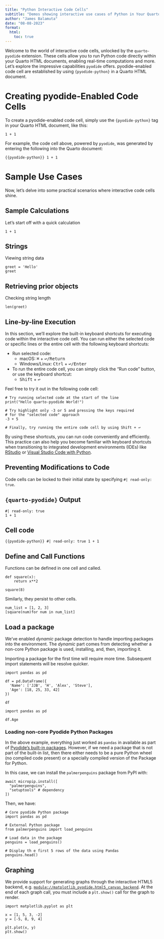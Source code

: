 ```yaml
---
title: "Python Interactive Code Cells"
subtitle: "Demos showing interactive use cases of Python in Your Quarto Documents"
author: "James Balamuta"
date: "08-08-2023"
format: 
  html:
    toc: true
---
```


Welcome to the world of interactive code cells, unlocked by the `quarto-pyodide` extension. 
These cells allow you to run Python code directly within your Quarto HTML documents, enabling real-time computations and more. Let's explore the impressive capabilities `pyodide` offers.
pyodide-enabled code cell are established by using `{pyodide-python}` in a Quarto HTML document.

# Creating pyodide-Enabled Code Cells

To create a pyodide-enabled code cell, simply use the `{pyodide-python}` tag in your Quarto HTML document, like this:

```pyodide-python
1 + 1
```

For example, the code cell above, powered by `pyodide`, was generated by entering the following into the Quarto document:

```{{pyodide-python}}
1 + 1
```

# Sample Use Cases

Now, let's delve into some practical scenarios where interactive code cells shine.

## Sample Calculations

Let's start off with a quick calculation 

```pyodide-python
1 + 1
```

## Strings

Viewing string data

```pyodide-python
greet = 'Hello'
greet
```

## Retrieving prior objects

Checking string length

```pyodide-python
len(greet)
```


## Line-by-line Execution

In this section, we'll explore the built-in keyboard shortcuts for executing code within the interactive code cell. You can run either the selected code or specific lines or the entire cell with the following keyboard shortcuts:

- Run selected code:
  - macOS: <kbd>⌘</kbd> + <kbd>↩/Return</kbd>
  - Windows/Linux: <kbd>Ctrl</kbd> + <kbd>↩/Enter</kbd>

- To run the entire code cell, you can simply click the "Run code" button, or use the keyboard shortcut:
  - <kbd>Shift</kbd> + <kbd>↩</kbd>

Feel free to try it out in the following code cell:

```pyodide-python
# Try running selected code at the start of the line
print("Hello quarto-pyodide World!")

# Try highlight only -3 or 5 and pressing the keys required
# for the "selected code" approach
-3 + 5

# Finally, try running the entire code cell by using Shift + ↩
```

By using these shortcuts, you can run code conveniently and efficiently. This practice can also help you become familiar with keyboard shortcuts when transitioning to integrated development environments (IDEs) like [RStudio](https://posit.co/products/open-source/rstudio/) or [Visual Studio Code with Python](https://code.visualstudio.com/docs/languages/python).


## Preventing Modifications to Code

Code cells can be locked to their initial state by specifying `#| read-only: true`. 

::: {.panel-tabset}
## `{quarto-pyodide}` Output

```pyodide-python
#| read-only: true
1 + 1
```

## Cell code

```{{pyodide-python}}
#| read-only: true
1 + 1
```
:::


## Define and Call Functions

Functions can be defined in one cell and called. 

```pyodide-python
def square(x):
    return x**2

square(8)
```

Similarly, they persist to other cells.

```pyodide-python
num_list = [1, 2, 3]
[square(num)for num in num_list]
```


## Load a package

We've enabled _dynamic_ package detection to handle importing packages into the environment. The _dynamic_ part comes from detecting whether a non-core Python package is used, installing, and, then, importing it.

:::{.callout-note}
Importing a package for the first time will require more time. Subsequent import statements will be resolve quicker.
:::

```pyodide-python
import pandas as pd

df = pd.DataFrame({
  'Name': ['JJB', 'H', 'Alex', 'Steve'],
  'Age': [18, 25, 33, 42]
})

df
```

```pyodide-python
import pandas as pd 

df.Age
```

### Loading non-core Pyodide Python Packages

In the above example, everything just worked as `pandas` in available as part of [Pyodide's built-in packages](https://pyodide.org/en/stable/usage/packages-in-pyodide.html). However, if we need a package that is not part of the built-in list, then there either needs to be a pure Python wheel (no compiled code present) or a specially compiled version of the Package for Python. 

In this case, we can install the `palmerpenguins` package from PyPI with: 

```pyodide-python
await micropip.install([
  "palmerpenguins",
  "setuptools" # dependency
])
```

Then, we have: 

```pyodide-python
# Core pyodide Python package
import pandas as pd

# External Python package
from palmerpenguins import load_penguins

# Load data in the package
penguins = load_penguins()

# Display th e first 5 rows of the data using Pandas
penguins.head()
```

## Graphing

We provide support for generating graphs through the interactive HTML5 backend, e.g. [`module://matplotlib_pyodide.html5_canvas_backend`](https://github.com/pyodide/matplotlib-pyodide). At the end of each graph call, you must include a `plt.show()` call for the graph to render.

```pyodide-python
import matplotlib.pyplot as plt

x = [1, 5, 3, -2]
y = [-5, 8, 9, 4]

plt.plot(x, y)
plt.show()
```
